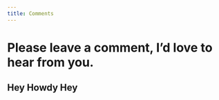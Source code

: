 ```yaml
---
title: Comments
---
```


<link rel="stylesheet" href="https://imsun.github.io/gitment/style/default.css">
<script src="https://imsun.github.io/gitment/dist/gitment.browser.js"></script>

# Please leave a comment, I'd love to hear from you.

<div id="gitment-comments"></div>

<script>
        const gitment = new Gitment({
  owner: 'rctilford',
  repo: 'rctilford/personal-rhys-tilford',
  oauth: {
    client_id: '9f2e6bf389986dd77793',
    client_secret: '667ab6fd63d934d8e8fe1c3763e98351469e1195',
  },
})

gitment.render(document.getElementById('gitment-comments'));
</script>


## Hey Howdy Hey

<script src="https://utteranc.es/client.js"
        repo="rctilford/personal-rhys-tilford"
        issue-term="pathname"
        label="Comment"
        theme="github-light"
        crossorigin="anonymous"
        async>
</script>